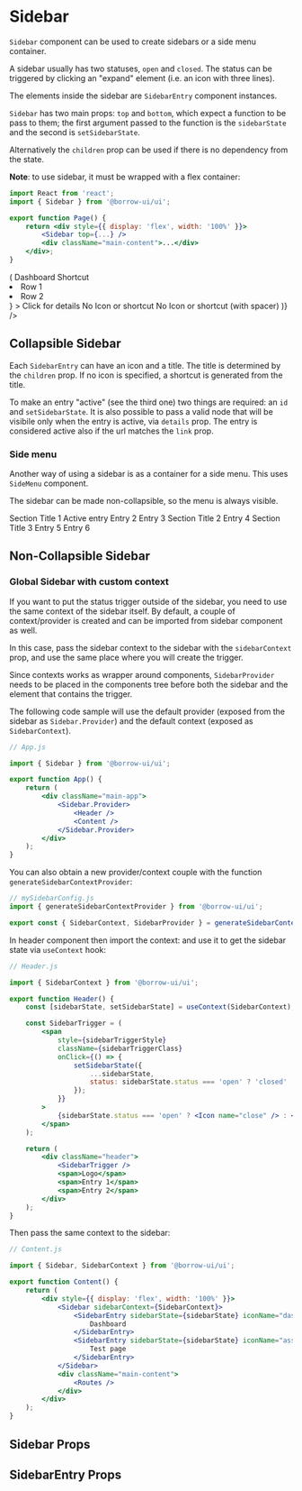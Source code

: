 


<Meta title="Components/Sidebar" component={Sidebar} />

# Sidebar

`Sidebar` component can be used to create sidebars or a side menu container.

A sidebar usually has two statuses, `open` and `closed`. The status can be triggered by clicking an "expand"
element (i.e. an icon with three lines).

The elements inside the sidebar are `SidebarEntry` component instances.

`Sidebar` has two main props: `top` and `bottom`, which expect a function to be pass to them;
the first argument passed to the function is the `sidebarState` and the second is
`setSidebarState`.

Alternatively the `children` prop can be used if there is no dependency from the state.

**Note**: to use sidebar, it must be wrapped with a flex container:

```jsx
import React from 'react';
import { Sidebar } from '@borrow-ui/ui';

export function Page() {
    return <div style={{ display: 'flex', width: '100%' }}>
        <Sidebar top={...} />
        <div className="main-content">...</div>
    </div>;
}
```

<Canvas>
    <Story name="Default">
        <div style={{ display: 'flex', width: '100%' }}>
            <Sidebar
                top={(sidebarState, setSidebarState) => (
                    <Fragment>
                        <SidebarEntry sidebarState={sidebarState} iconName="dashboard">
                            Dashboard
                        </SidebarEntry>
                        <SidebarEntry sidebarState={sidebarState} shortcut="SC">
                            Shortcut
                        </SidebarEntry>
                        <SidebarEntry
                            sidebarState={sidebarState}
                            setSidebarState={setSidebarState}
                            id="entry-with-details"
                            iconName="assignment"
                            details={
                                <ul>
                                    <li>Row 1</li>
                                    <li>Row 2</li>
                                </ul>
                            }
                        >
                            Click for details
                        </SidebarEntry>
                        <SidebarEntry sidebarState={sidebarState}>
                            <span>No Icon or shortcut</span>
                        </SidebarEntry>
                        <SidebarEntry sidebarState={sidebarState} shortcut={null}>
                            <span>No Icon or shortcut (with spacer)</span>
                        </SidebarEntry>
                    </Fragment>
                )}
            />
            <div className="p-l-20 p-r-20 p-b-20">
                <h2 className="m-t-10">Collapsible Sidebar</h2>
                <Block className="overflow-auto h-400">
                    <Lorem />
                </Block>
            </div>
        </div>
    </Story>
</Canvas>

Each `SidebarEntry` can have an icon and a title. The title is determined by the `children` prop.
If no icon is specified, a shortcut is generated from the title.

To make an entry "active" (see the third one) two things are required: an `id` and `setSidebarState`.
It is also possible to pass a valid node that will be visibile only when the entry is active, via `details` prop.
The entry is considered active also if the url matches the `link` prop.

### Side menu

Another way of using a sidebar is as a container for a side menu.
This uses `SideMenu` component.

The sidebar can be made non-collapsible, so the menu is always visible.

<Canvas>
    <Story name="Side Menu">
        <div style={{ display: 'flex', width: '100%' }}>
            <Sidebar initialStatus="open" disableTrigger={true} shadowWhenOpen={false}>
                <SidebarMenu padded={true}>
                    <SidebarMenu.Title>Section Title 1</SidebarMenu.Title>
                    <SidebarMenu.Entry isActive={true}>Active entry</SidebarMenu.Entry>
                    <SidebarMenu.Entry>Entry 2</SidebarMenu.Entry>
                    <SidebarMenu.Entry>Entry 3</SidebarMenu.Entry>
                    <SidebarMenu.Separator />
                    <SidebarMenu.Title>Section Title 2</SidebarMenu.Title>
                    <SidebarMenu.Entry>Entry 4</SidebarMenu.Entry>
                    <SidebarMenu.Title>Section Title 3</SidebarMenu.Title>
                    <SidebarMenu.Entry>Entry 5</SidebarMenu.Entry>
                    <SidebarMenu.Entry>Entry 6</SidebarMenu.Entry>
                </SidebarMenu>
            </Sidebar>
            <div className="p-l-20 p-r-20 p-b-20">
                <h2 className="m-t-10">Non-Collapsible Sidebar</h2>
                <Block className="overflow-auto h-400">
                    <Lorem />
                </Block>
            </div>
        </div>
    </Story>
</Canvas>

### Global Sidebar with custom context

If you want to put the status trigger outside of the sidebar, you need to use the same context of the sidebar itself.
By default, a couple of context/provider is created and can be imported from sidebar component as well.

In this case, pass the sidebar context to the sidebar with the `sidebarContext` prop,
and use the same place where you will create the trigger.

Since contexts works as wrapper around components, `SidebarProvider` needs to be placed in the components tree
before both the sidebar and the element that contains the trigger.

The following code sample will use the default provider (exposed from the sidebar as `Sidebar.Provider`)
and the default context (exposed as `SidebarContext`).

```jsx
// App.js

import { Sidebar } from '@borrow-ui/ui';

export function App() {
    return (
        <div className="main-app">
            <Sidebar.Provider>
                <Header />
                <Content />
            </Sidebar.Provider>
        </div>
    );
}
```

You can also obtain a new provider/context couple with the function `generateSidebarContextProvider`:

```jsx
// mySidebarConfig.js
import { generateSidebarContextProvider } from '@borrow-ui/ui';

export const { SidebarContext, SidebarProvider } = generateSidebarContextProvider();
```

In header component then import the context: and use it to get the sidebar state via `useContext` hook:

```jsx
// Header.js

import { SidebarContext } from '@borrow-ui/ui';

export function Header() {
    const [sidebarState, setSidebarState] = useContext(SidebarContext);

    const SidebarTrigger = (
        <span
            style={sidebarTriggerStyle}
            className={sidebarTriggerClass}
            onClick={() => {
                setSidebarState({
                    ...sidebarState,
                    status: sidebarState.status === 'open' ? 'closed' : 'open',
                });
            }}
        >
            {sidebarState.status === 'open' ? <Icon name="close" /> : <Icon name="menu" />}
        </span>
    );

    return (
        <div className="header">
            <SidebarTrigger />
            <span>Logo</span>
            <span>Entry 1</span>
            <span>Entry 2</span>
        </div>
    );
}
```

Then pass the same context to the sidebar:

```jsx
// Content.js

import { Sidebar, SidebarContext } from '@borrow-ui/ui';

export function Content() {
    return (
        <div style={{ display: 'flex', width: '100%' }}>
            <Sidebar sidebarContext={SidebarContext}>
                <SidebarEntry sidebarState={sidebarState} iconName="dashboard">
                    Dashboard
                </SidebarEntry>
                <SidebarEntry sidebarState={sidebarState} iconName="assignment">
                    Test page
                </SidebarEntry>
            </Sidebar>
            <div className="main-content">
                <Routes />
            </div>
        </div>
    );
}
```

## Sidebar Props

<ArgsTable of={Sidebar} />

## SidebarEntry Props

<ArgsTable of={SidebarEntry} />

